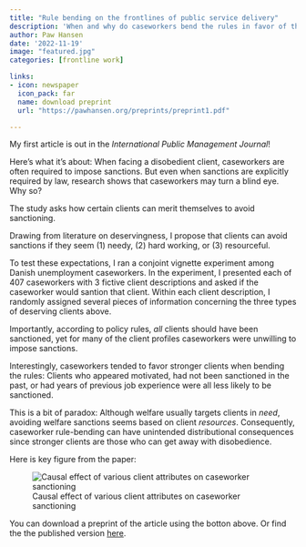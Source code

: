 ```yaml
---
title: "Rule bending on the frontlines of public service delivery"
description: 'When and why do caseworkers bend the rules in favor of their clients?'
author: Paw Hansen
date: '2022-11-19'
image: "featured.jpg"
categories: [frontline work]

links:
- icon: newspaper
  icon_pack: far
  name: download preprint
  url: "https://pawhansen.org/preprints/preprint1.pdf"

---
```


My first article is out in the *International Public Management Journal*! 

Here's what it's about: When facing a disobedient client, caseworkers are often required to impose sanctions. But even when sanctions are explicitly required by law, research shows that caseworkers may turn a blind eye. Why so? 

The study asks how certain clients can merit themselves to avoid sanctioning.

Drawing from literature on deservingness, I propose that clients can avoid sanctions if they seem (1) needy, (2) hard working, or (3) resourceful.

To test these expectations, I ran a conjoint vignette experiment among Danish unemployment caseworkers. In the experiment, I presented each of 407 caseworkers with 3 fictive client descriptions and asked if the caseworker would santion that client. Within each client description, I randomly assigned several pieces of information concerning the three types of deserving clients above.  

Importantly, according to policy rules, _all_ clients should have been sanctioned, yet for many of the client profiles caseworkers were unwilling to impose sanctions.  

Interestingly, caseworkers tended to favor stronger clients when bending the rules: Clients who appeared motivated, had not been sanctioned in the past, or had years of previous job experience were all less likely to be sanctioned.

This is a bit of paradox: Although welfare usually targets clients in _need_, avoiding welfare sanctions seems based on client _resources_. Consequently, caseworker rule-bending can have unintended distributional consequences since stronger clients are those who can get away with disobedience.

Here is key figure from the paper: 

![Causal effect of various client attributes on caseworker sanctioning](featured.jpg){#fig-rule-bending}

You can download a preprint of the article using the botton above. Or find the the published version [here](https://www.tandfonline.com/doi/full/10.1080/10967494.2022.2138660). 
